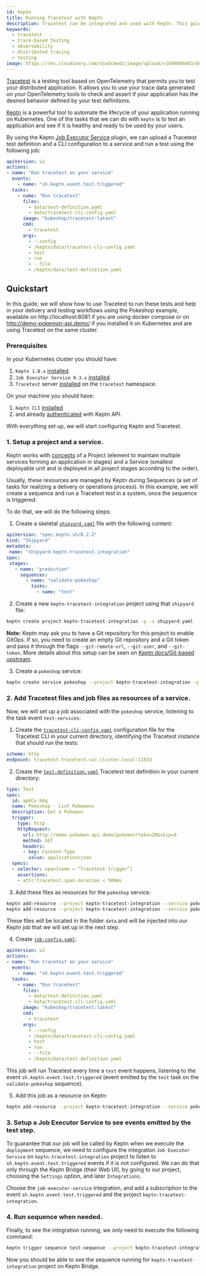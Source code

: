 ```yaml
---
id: keptn
title: Running Tracetest with Keptn
description: Tracetest can be integrated and used with Keptn. This guide shows running Tracetest tests from Keptn.
keywords:
  - tracetest
  - trace-based testing
  - observability
  - distributed tracing
  - testing
image: https://res.cloudinary.com/djwdcmwdz/image/upload/v1698686403/docs/Blog_Thumbnail_14_rsvkmo.jpg
---
```


[Tracetest](https://tracetest.io/) is a testing tool based on OpenTelemetry that permits you to test your distributed application. It allows you to use your trace data generated on your OpenTelemetry tools to check and assert if your application has the desired behavior defined by your test definitions.

[Keptn](https://keptn.sh/) is a powerful tool to automate the lifecycle of your application running on Kubernetes. One of the tasks that we can do with `keptn` is to test an application and see if it is healthy and ready to be used by your users.

By using the Keptn [Job Executor Service](https://github.com/keptn-contrib/job-executor-service) plugin, we can upload a Tracetest test definition and a CLI configuration to a service and run a test using the following job:

```yaml
apiVersion: v2
actions:
- name: "Run tracetest on your service"
  events:
    - name: "sh.keptn.event.test.triggered"
  tasks:
    - name: "Run tracetest"
      files:
        - data/test-definition.yaml
        - data/tracetest-cli-config.yaml
      image: "kubeshop/tracetest:latest"
      cmd:
        - tracetest
      args:
        - --config
        - /keptn/data/tracetest-cli-config.yaml
        - test
        - run
        - --file
        - /keptn/data/test-definition.yaml

```

## Quickstart

In this guide, we will show how to use Tracetest to run these tests and help in your delivery and testing workflows using the Pokeshop example, available on http://localhost:8081 if you are using docker compose or on http://demo-pokemon-api.demo/ if you installed it on Kubernetes and are using Tracetest on the same cluster.

### Prerequisites

In your Kubernetes cluster you should have:

1. `Keptn 1.0.x` [installed](https://keptn.sh/docs/1.0.x/install/).
2. `Job Executor Service 0.3.x` [installed](https://github.com/keptn-contrib/job-executor-service/blob/main/docs/INSTALL.md).
3. `Tracetest` server [installed](https://docs.tracetest.io/deployment/kubernetes) on the `tracetest` namespace. 

On your machine you should have:

1. `Keptn CLI` [installed](https://keptn.sh/docs/1.0.x/install/cli-install/)
2. and already [authenticated](https://keptn.sh/docs/1.0.x/install/authenticate-cli-bridge/) with Keptn API.

With everything set up, we will start configuring Keptn and Tracetest.

### 1. Setup a project and a service.
 
Keptn works with [concepts](https://keptn.sh/docs/concepts/glossary/) of a Project (element to maintain multiple services forming an application in stages) and a Service (smallest deployable unit and is deployed in all project stages according to the order).

Usually, these resources are managed by Keptn during Sequences (a set of tasks for realizing a delivery or operations process). In this example, we will create a sequence and run a Tracetest test in a system, once the sequence is triggered.
 
To do that, we will do the following steps:

1. Create a skeletal [`shipyard.yaml`](https://github.com/kubeshop/tracetest/tree/main/examples/keptn-integration/shipyard.yaml) file with the following content:
```yaml
apiVersion: "spec.keptn.sh/0.2.2"
kind: "Shipyard"
metadata:
 name: "shipyard-keptn-tracetest-integration"
spec:
 stages:
   - name: "production"
     sequences:
       - name: "validate-pokeshop"
         tasks:
           - name: "test"
```

2. Create a new `keptn-tracetest-integration` project using that `shipyard` file:
```sh
keptn create project keptn-tracetest-integration -y -s shipyard.yaml
```
 
**Note:** Keptn may ask you to have a Git repository for this project to enable GitOps. If so, you need to create an empty Git repository and a Git token and pass it through the flags `--git-remote-url`, `--git-user`, and `--git-token`. More details about this setup can be seen on [Keptn docs/Git-based upstream](https://keptn.sh/docs/1.0.x/manage/git_upstream).
 
3. Create a `pokeshop` service:
```sh
keptn create service pokeshop --project keptn-tracetest-integration -y
```
 
### 2. Add Tracetest files and job files as resources of a service.
 
Now, we will set up a job associated with the `pokeshop` service, listening to the task event `test-services`:
 
1. Create the [`tracetest-cli-config.yaml`](https://github.com/kubeshop/tracetest/tree/main/examples/keptn-integration/tracetest-cli-config.yaml) configuration file for the Tracetest CLI in your current directory, identifying the Tracetest instance that should run the tests:
```yaml
scheme: http
endpoint: tracetest.tracetest.svc.cluster.local:11633
```

2. Create the [`test-definition.yaml`](https://github.com/kubeshop/tracetest/tree/main/examples/keptn-integration/test-definition.yaml) Tracetest test definition in your current directory:
```yaml
type: Test
spec:
  id: apdCx-h4g
  name: Pokeshop - List Pokemons
  description: Get a Pokemon
  trigger:
    type: http
    httpRequest:
      url: http://demo-pokemon-api.demo/pokemon?take=20&skip=0
      method: GET
      headers:
      - key: Content-Type
        value: application/json
  specs:
  - selector: span[name = “Tracetest trigger”]
    assertions:
    - attr:tracetest.span.duration < 500ms
```
 
3. Add these files as resources for the `pokeshop` service:
```sh
keptn add-resource --project keptn-tracetest-integration --service pokeshop --stage production --resource test-definition.yaml --resourceUri data/test-definition.yaml
keptn add-resource --project keptn-tracetest-integration --service pokeshop --stage production --resource tracetest-cli-config.yaml --resourceUri data/tracetest-cli-config.yaml
```

These files will be located in the folder `data` and will be injected into our Keptn job that we will set up in the next step.

4. Create [`job-config.yaml`](https://github.com/kubeshop/tracetest/tree/main/examples/keptn-integration/job-config.yaml):
```yaml
apiVersion: v2
actions:
- name: "Run tracetest on your service"
  events:
    - name: "sh.keptn.event.test.triggered"
  tasks:
    - name: "Run tracetest"
      files:
        - data/test-definition.yaml
        - data/tracetest-cli-config.yaml
      image: "kubeshop/tracetest:latest"
      cmd:
        - tracetest
      args:
        - --config
        - /keptn/data/tracetest-cli-config.yaml
        - test
        - run
        - --file
        - /keptn/data/test-definition.yaml
```

This job will run Tracetest every time a `test` event happens, listening to the event `sh.keptn.event.test.triggered` (event emitted by the `test` task on the `validate-pokeshop` sequence).

5. Add this job as a resource on Keptn:
```sh
keptn add-resource --project keptn-tracetest-integration --service pokeshop --stage production --resource job-config.yaml --resourceUri job/config.yaml
```
 
### 3. Setup a Job Executor Service to see events emitted by the test step.
 
To guarantee that our job will be called by Keptn when we execute the `deployment` sequence, we need to configure the integration `Job Executor Service` on `keptn-tracetest-integration` project to listen to `sh.keptn.event.test.triggered` events if it is not configured. We can do that only through the Keptn Bridge (their Web UI), by going to our project, choosing the `Settings` option, and later `Integrations`.
 
Choose the `job-executor-service` integration, and add a subscription to the event `sh.keptn.event.test.triggered` and the project `keptn-tracetest-integration`.
 
### 4. Run sequence when needed.
 
Finally, to see the integration running, we only need to execute the following command:
```sh
keptn trigger sequence test-sequence --project keptn-tracetest-integration --service pokeshop --stage production
```

Now you should be able to see the sequence running for `keptn-tracetest-integration` project on Keptn Bridge.
